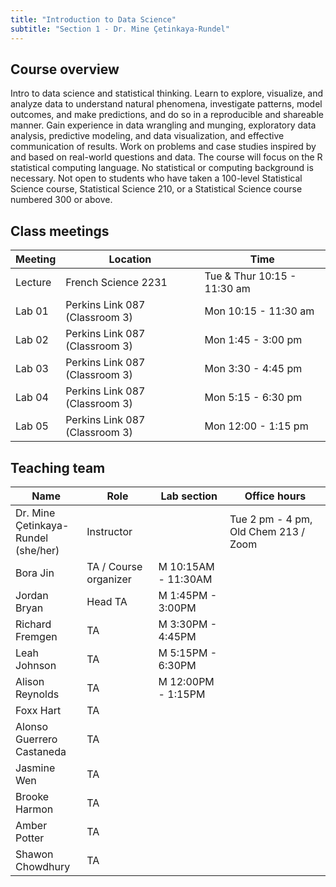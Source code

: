 ```yaml
---
title: "Introduction to Data Science"
subtitle: "Section 1 - Dr. Mine Çetinkaya-Rundel"
---
```


## Course overview

Intro to data science and statistical thinking.
Learn to explore, visualize, and analyze data to understand natural phenomena, investigate patterns, model outcomes, and make predictions, and do so in a reproducible and shareable manner.
Gain experience in data wrangling and munging, exploratory data analysis, predictive modeling, and data visualization, and effective communication of results.
Work on problems and case studies inspired by and based on real-world questions and data.
The course will focus on the R statistical computing language.
No statistical or computing background is necessary.
Not open to students who have taken a 100-level Statistical Science course, Statistical Science 210, or a Statistical Science course numbered 300 or above.

## Class meetings

| Meeting | Location                       | Time                        |
|---------|--------------------------------|-----------------------------|
| Lecture | French Science 2231            | Tue & Thur 10:15 - 11:30 am |
| Lab 01  | Perkins Link 087 (Classroom 3) | Mon 10:15 - 11:30 am        |
| Lab 02  | Perkins Link 087 (Classroom 3) | Mon 1:45 - 3:00 pm          |
| Lab 03  | Perkins Link 087 (Classroom 3) | Mon 3:30 - 4:45 pm          |
| Lab 04  | Perkins Link 087 (Classroom 3) | Mon 5:15 - 6:30 pm          |
| Lab 05  | Perkins Link 087 (Classroom 3) | Mon 12:00 - 1:15 pm         |

## Teaching team

| Name                                | Role                  | Lab section         | Office hours                         |
|-----------------|-----------------|-----------------|-----------------------|
| Dr. Mine Çetinkaya-Rundel (she/her) | Instructor            |                     | Tue 2 pm - 4 pm, Old Chem 213 / Zoom |
| Bora Jin                            | TA / Course organizer | M 10:15AM - 11:30AM |                                      |
| Jordan Bryan                        | Head TA               | M 1:45PM - 3:00PM   |                                      |
| Richard Fremgen                     | TA                    | M 3:30PM - 4:45PM   |                                      |
| Leah Johnson                        | TA                    | M 5:15PM - 6:30PM   |                                      |
| Alison Reynolds                     | TA                    | M 12:00PM - 1:15PM  |                                      |
| Foxx Hart                           | TA                    |                     |                                      |
| Alonso Guerrero Castaneda           | TA                    |                     |                                      |
| Jasmine Wen                         | TA                    |                     |                                      |
| Brooke Harmon                       | TA                    |                     |                                      |
| Amber Potter                        | TA                    |                     |                                      |
| Shawon Chowdhury                    | TA                    |                     |                                      |
